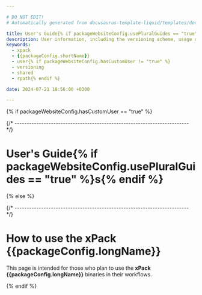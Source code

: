 ```yaml
---

# DO NOT EDIT!
# Automatically generated from docusaurus-template-liquid/templates/docusaurus.

title: User's Guide{% if packageWebsiteConfig.usePluralGuides == "true" %}s{% endif %}
description: User information, including the versioning scheme, usage of shared libraries, and RPATH configuration on GNU/Linux.
keywords:
  - xpack
  - {{packageConfig.shortName}}
  - user{% if packageWebsiteConfig.hasCustomUser != "true" %}
  - versioning
  - shared
  - rpath{% endif %}

date: 2024-07-21 18:56:00 +0300

---
```


{% if packageWebsiteConfig.hasCustomUser == "true" %}


{/* ------------------------------------------------------------------------ */}

# User's Guide{% if packageWebsiteConfig.usePluralGuides == "true" %}s{% endif %}

<CustomUser />

{% else %}



{/* ------------------------------------------------------------------------ */}

# How to use the xPack {{packageConfig.longName}}

This page is intended for those who plan
to use the **xPack {{packageConfig.longName}}** binaries in their workflows.

<More/>

<Versioning/>

<LibrariesAndRpath/>

<UseInTesting/>

{% endif %}
